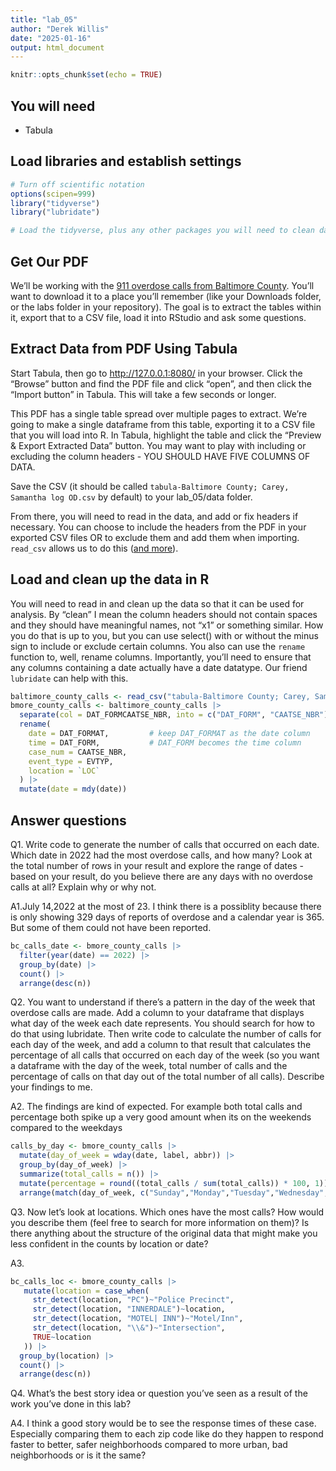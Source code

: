 ```yaml
---
title: "lab_05"
author: "Derek Willis"
date: "2025-01-16"
output: html_document
---
```


```r
knitr::opts_chunk$set(echo = TRUE)
```

## You will need

-   Tabula

## Load libraries and establish settings

```r
# Turn off scientific notation
options(scipen=999)
library("tidyverse")
library("lubridate")

# Load the tidyverse, plus any other packages you will need to clean data and work with dates.

```

## Get Our PDF

We'll be working with the [911 overdose calls from Baltimore County](https://drive.google.com/file/d/1qkYuojGF_6WKFr5aNQxmewDzcKyOiJFr/view?usp=share_link). You'll want to download it to a place you'll remember (like your Downloads folder, or the labs folder in your repository). The goal is to extract the tables within it, export that to a CSV file, load it into RStudio and ask some questions.

## Extract Data from PDF Using Tabula

Start Tabula, then go to <http://127.0.0.1:8080/> in your browser. Click the "Browse" button and find the PDF file and click "open", and then click the "Import button" in Tabula. This will take a few seconds or longer.

This PDF has a single table spread over multiple pages to extract. We're going to make a single dataframe from this table, exporting it to a CSV file that you will load into R. In Tabula, highlight the table and click the "Preview & Export Extracted Data" button. You may want to play with including or excluding the column headers - YOU SHOULD HAVE FIVE COLUMNS OF DATA.

Save the CSV (it should be called `tabula-Baltimore County; Carey, Samantha log OD.csv` by default) to your lab_05/data folder.

From there, you will need to read in the data, and add or fix headers if necessary. You can choose to include the headers from the PDF in your exported CSV files OR to exclude them and add them when importing. `read_csv` allows us to do this ([and more](https://readr.tidyverse.org/reference/read_delim.html)).

## Load and clean up the data in R

You will need to read in and clean up the data so that it can be used for analysis. By "clean" I mean the column headers should not contain spaces and they should have meaningful names, not "x1" or something similar. How you do that is up to you, but you can use select() with or without the minus sign to include or exclude certain columns. You also can use the `rename` function to, well, rename columns. Importantly, you'll need to ensure that any columns containing a date actually have a date datatype. Our friend `lubridate` can help with this.

```r
baltimore_county_calls <- read_csv("tabula-Baltimore County; Carey, Samantha log OD.csv")
bmore_county_calls <- baltimore_county_calls |>
  separate(col = DAT_FORMCAATSE_NBR, into = c("DAT_FORM", "CAATSE_NBR"), sep = " ") |>
  rename(
    date = DAT_FORMAT,         # keep DAT_FORMAT as the date column
    time = DAT_FORM,           # DAT_FORM becomes the time column
    case_num = CAATSE_NBR,
    event_type = EVTYP,
    location = `LOC`
  ) |>
  mutate(date = mdy(date))   

```

## Answer questions

Q1. Write code to generate the number of calls that occurred on each date. Which date in 2022 had the most overdose calls, and how many? Look at the total number of rows in your result and explore the range of dates - based on your result, do you believe there are any days with no overdose calls at all? Explain why or why not.

A1.July 14,2022 at the most of 23. I think there is a possiblity because there is only showing 329 days of reports of overdose and a calendar year is 365. But some of them could not have been reported.

```r
bc_calls_date <- bmore_county_calls |>
  filter(year(date) == 2022) |>
  group_by(date) |>
  count() |>
  arrange(desc(n))
```

Q2. You want to understand if there's a pattern in the day of the week that overdose calls are made. Add a column to your dataframe that displays what day of the week each date represents. You should search for how to do that using lubridate. Then write code to calculate the number of calls for each day of the week, and add a column to that result that calculates the percentage of all calls that occurred on each day of the week (so you want a dataframe with the day of the week, total number of calls and the percentage of calls on that day out of the total number of all calls). Describe your findings to me.

A2. The findings are kind of expected. For example both total calls and percentage both spike up a very good amount when its on the weekends compared to the weekdays

```r
calls_by_day <- bmore_county_calls |>
  mutate(day_of_week = wday(date, label, abbr)) |>  
  group_by(day_of_week) |>
  summarize(total_calls = n()) |>
  mutate(percentage = round((total_calls / sum(total_calls)) * 100, 1)) |>
  arrange(match(day_of_week, c("Sunday","Monday","Tuesday","Wednesday","Thursday","Friday","Saturday")))
```

Q3. Now let's look at locations. Which ones have the most calls? How would you describe them (feel free to search for more information on them)? Is there anything about the structure of the original data that might make you less confident in the counts by location or date?

A3.

```r
bc_calls_loc <- bmore_county_calls |>
   mutate(location = case_when(
     str_detect(location, "PC")~"Police Precinct",
     str_detect(location, "INNERDALE")~location,
     str_detect(location, "MOTEL| INN")~"Motel/Inn",
     str_detect(location, "\\&")~"Intersection",
     TRUE~location
   )) |>
  group_by(location) |> 
  count() |>
  arrange(desc(n))

```

Q4. What's the best story idea or question you've seen as a result of the work you've done in this lab?

A4. I think a good story would be to see the response times of these case. Especially comparing them to each zip code like do they happen to respond faster to better, safer neighborhoods compared to more urban, bad neighborhoods or is it the same?
